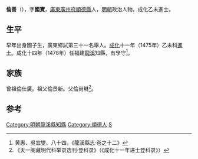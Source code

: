 {{明清人物信息框
| 姓名 = 倫善
| 原名 =
| 圖片名稱= 
| 圖片大小 =
| 圖片說明 = 
| 最高職務 = 福建龍溪縣知縣
| 國家 = 大明 
| 爵位 =
| 籍貫 = [[廣東|廣東]][[廣州府|廣州府]][[順德縣|順德縣]]民籍
| 族裔 = 
| 旗籍 = 
| 字號 = 字國寶
| 諡號 =
| 出生日期 = 生年不詳
| 出生地點 =
| 逝世日期 = 卒年不詳
| 逝世地點 =
| 墓葬 =
| 配偶 = 
| 親屬 = 
| 出身 =
* 成化十一年乙未科同進士出身
| 經歷 =
| 著作 =  
}}

'''倫善'''（{{bd|1434年||？}}），字'''國寶'''，[[廣東|廣東]][[廣州府|廣州府]][[順德縣|順德縣]]人，[[明朝|明朝]]政治人物。成化乙未進士。

==生平==
早年出身國子生，廣東鄉試第三十一名舉人。[[成化|成化]]十一年（1475年）乙未科[[進士|進士]]。成化十四年（1478年）任福建[[龍溪縣|龍溪]]知縣，有學守<ref>黄惠、吳宜燮、八十四，《龍溪縣志·卷之十二》</ref>。

==家族==
曾祖倫仕廣。祖父倫景新。父倫尚琳<ref>《天一阁藏明代科举录选刊·登科录》（《成化十一年进士登科录》）</ref>。

==参考==
{{reflist}}
{{明朝人物小作品}}
{{成化十一年乙未科殿試金榜}}
{{DEFAULTSORT:Lun倫}}

[[Category:明朝龍溪縣知縣|Category:明朝龍溪縣知縣]]
[[Category:順德人|Category:順德人]]
[[Category:倫姓|S]]